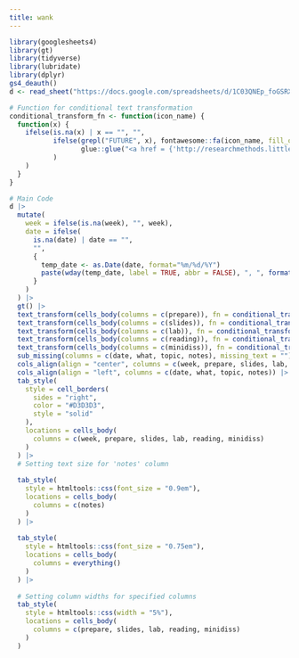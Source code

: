 ```yaml
---
title: wank
---
```


```r
library(googlesheets4)
library(gt)
library(tidyverse)
library(lubridate)
library(dplyr)
gs4_deauth()
d <- read_sheet("https://docs.google.com/spreadsheets/d/1C03QNEp_foGSRXncI68DKEpIC1NqLDhv1TffH3hQCA8/edit?usp=sharing", sheet = "draft1")
```

::: column-screen-right
```r
# Function for conditional text transformation
conditional_transform_fn <- function(icon_name) {
  function(x) {
    ifelse(is.na(x) | x == "", "",
           ifelse(grepl("FUTURE", x), fontawesome::fa(icon_name, fill_opacity = 0.25),
                  glue::glue("<a href = {'http://researchmethods.littlemonkeylab.com'}{x}{'.html'}>{fontawesome::fa(icon_name)}</a>")
           )
    )
  }
}

# Main Code
d |>
  mutate(
    week = ifelse(is.na(week), "", week),
    date = ifelse(
      is.na(date) | date == "", 
      "", 
      {
        temp_date <- as.Date(date, format="%m/%d/%Y")
        paste(wday(temp_date, label = TRUE, abbr = FALSE), ", ", format(temp_date, "%d %B"))
      }
    )
  ) |>
  gt() |>
  text_transform(cells_body(columns = c(prepare)), fn = conditional_transform_fn("magnifying-glass")) |>
  text_transform(cells_body(columns = c(slides)), fn = conditional_transform_fn("person-chalkboard")) |>
  text_transform(cells_body(columns = c(lab)), fn = conditional_transform_fn("users-gear")) |>
  text_transform(cells_body(columns = c(reading)), fn = conditional_transform_fn("bookmark")) |>
  text_transform(cells_body(columns = c(minidiss)), fn = conditional_transform_fn("book-journal-whills")) |>
  sub_missing(columns = c(date, what, topic, notes), missing_text = "") |>
  cols_align(align = "center", columns = c(week, prepare, slides, lab, reading, minidiss)) |>
  cols_align(align = "left", columns = c(date, what, topic, notes)) |>
  tab_style(
    style = cell_borders(
      sides = "right",
      color = "#D3D3D3",
      style = "solid"
    ),
    locations = cells_body(
      columns = c(week, prepare, slides, lab, reading, minidiss)
    )
  ) |>
  # Setting text size for 'notes' column
  
  tab_style(
    style = htmltools::css(font_size = "0.9em"),
    locations = cells_body(
      columns = c(notes)
    )
  ) |>
  
  tab_style(
    style = htmltools::css(font_size = "0.75em"),
    locations = cells_body(
      columns = everything()
    )
  ) |>
  
  # Setting column widths for specified columns
  tab_style(
    style = htmltools::css(width = "5%"),
    locations = cells_body(
      columns = c(prepare, slides, lab, reading, minidiss)
    )
  )

```
:::
